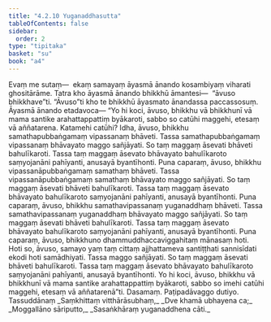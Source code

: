 ```yaml
---
title: "4.2.10 Yuganaddhasutta"
tableOfContents: false
sidebar:
  order: 2
type: "tipitaka"
basket: "su"
book: "a4"
---
```



<DynamicBreadcrumb />

<Division number="170" book="a4">

<Paragraph number="1000" book="a4">
Evaṃ me sutaṃ—  ekaṃ samayaṃ āyasmā ānando kosambiyaṃ viharati ghositārāme. Tatra kho āyasmā ānando bhikkhū āmantesi—  “āvuso bhikkhave”ti. “Āvuso”ti kho te bhikkhū āyasmato ānandassa paccassosuṃ. Āyasmā ānando etadavoca—
</Paragraph>

<Paragraph number="1001" book="a4">
“Yo hi koci, āvuso, bhikkhu vā bhikkhunī vā mama santike arahattappattiṃ byākaroti, sabbo so catūhi maggehi, etesaṃ vā aññatarena.
</Paragraph>

<Paragraph number="1002" book="a4">
Katamehi catūhi? Idha, āvuso, bhikkhu samathapubbaṅgamaṃ vipassanaṃ bhāveti. Tassa samathapubbaṅgamaṃ vipassanaṃ bhāvayato maggo sañjāyati. So taṃ maggaṃ āsevati bhāveti bahulīkaroti. Tassa taṃ maggaṃ āsevato bhāvayato bahulīkaroto saṃyojanāni pahīyanti, anusayā byantīhonti.
</Paragraph>

<Paragraph number="1003" book="a4">
Puna caparaṃ, āvuso, bhikkhu vipassanāpubbaṅgamaṃ samathaṃ bhāveti. Tassa vipassanāpubbaṅgamaṃ samathaṃ bhāvayato maggo sañjāyati. So taṃ maggaṃ āsevati bhāveti bahulīkaroti. Tassa taṃ maggaṃ āsevato bhāvayato bahulīkaroto saṃyojanāni pahīyanti, anusayā byantīhonti.
</Paragraph>

<Paragraph number="1004" book="a4">
Puna caparaṃ, āvuso, bhikkhu samathavipassanaṃ yuganaddhaṃ bhāveti. Tassa samathavipassanaṃ yuganaddhaṃ bhāvayato maggo sañjāyati. So taṃ maggaṃ āsevati bhāveti bahulīkaroti. Tassa taṃ maggaṃ āsevato bhāvayato bahulīkaroto saṃyojanāni pahīyanti, anusayā byantīhonti.
</Paragraph>

<Paragraph number="1005" book="a4">
Puna caparaṃ, āvuso, bhikkhuno dhammuddhaccaviggahitaṃ mānasaṃ hoti. Hoti so, āvuso, samayo yaṃ taṃ cittaṃ ajjhattameva santiṭṭhati sannisīdati ekodi hoti samādhiyati. Tassa maggo sañjāyati. So taṃ maggaṃ āsevati bhāveti bahulīkaroti. Tassa taṃ maggaṃ āsevato bhāvayato bahulīkaroto saṃyojanāni pahīyanti, anusayā byantīhonti.
</Paragraph>

<Paragraph number="1006" book="a4">
Yo hi koci, āvuso, bhikkhu vā bhikkhunī vā mama santike arahattappattiṃ byākaroti, sabbo so imehi catūhi maggehi, etesaṃ vā aññatarenā”ti.

</Paragraph>
</Division>

<Paragraph number="1007" type="center" book="a4">
Dasamaṃ.



</Paragraph>

<Paragraph number="1008" type="center" book="a4">
Paṭipadāvaggo dutiyo.



</Paragraph>

<Paragraph number="1009" type="center" book="a4">
Tassuddānaṃ


</Paragraph>

<Paragraph number="1010" type="verses" book="a4">
_Saṃkhittaṃ vitthārāsubhaṃ,_  
_Dve khamā ubhayena ca;_  
_Moggallāno sāriputto,_  
_Sasaṅkhāraṃ yuganaddhena cāti._
</Paragraph>